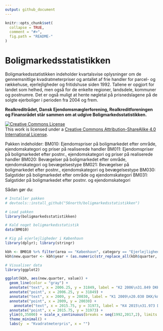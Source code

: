 ```yaml
---
output: github_document
---
```


<!-- README.md is generated from README.Rmd. Please edit that file -->

```r
knitr::opts_chunk$set(
  collapse = TRUE,
  comment = "#>",
  fig.path = "README-"
)
```

# Boligmarkedsstatistikken

Boligmarkedsstatistikken indeholder kvartalsvise oplysninger om de gennemsnitlige kvadratmeterpriser og antallet af frie handler for parcel- og rækkehuse, ejerlejligheder og fritidshuse siden 1992. Tallene er opgjort for landet som helhed, men også for de enkelte regioner, landsdele, kommuner og postnumre. Det er også muligt at hente nøgletal på prisnedslagene på de solgte ejerboliger i perioden fra 2004 og frem.


**Realkreditrådet, Dansk Ejendomsmæglerforening, Realkreditforeningen og Finansrådet står sammen om at udgive Boligmarkedsstatistikken.**

<a rel="license" href="http://creativecommons.org/licenses/by-sa/4.0/"><img alt="Creative Commons License" style="border-width:0" src="https://i.creativecommons.org/l/by-sa/4.0/88x31.png" /></a><br />This work is licensed under a <a rel="license" href="http://creativecommons.org/licenses/by-sa/4.0/">Creative Commons Attribution-ShareAlike 4.0 International License</a>.

Pakken indeholder:
BM010: Ejendomspriser på boligmarkedet efter område, ejendomskategori og priser på realiserede handler
BM011: Ejendomspriser på boligmarkedet efter postnr., ejendomskategori og priser på realiserede handler
BM020: Bevægelser på boligmarkedet efter område, ejendomskategori og bevægelsestype
BM021: Bevægelser på boligmarkedet efter postnr., ejendomskategori og bevægelsestype
BM030: Salgstider på boligmarkedet efter område og ejendomskategori
BM031: Salgstider på boligmarkedet efter postnr. og ejendomskategori

Sådan gør du:
```r
# Installer pakken
# devtools::install_github("56north/boligmarkedsstatistikken")

# Load pakken
library(boligmarkedsstatistikken)

# Kald noget boligmarkedsstatistik
data(BM010)

# Kig på ejerlejligheder i København
library(dplyr); library(stringr)

kbh <- BM010 %>% filter(area == "København", category == "Ejerlejlighed", price.type == "Realiseret handelspris")
kbh$new.quarter <- kbh$year + (as.numeric(str_replace_all(kbh$quarter, "K", ""))/4)-.25

# Visualiser data
library(ggplot2)

ggplot(kbh, aes(new.quarter, value)) + 
  geom_line(color = "gray") +
  annotate("text", x = 2006.25, y = 31849, label = "K2 2006\n31.849 DKK/km2", vjust = -0.5, size = 3) +
  annotate("point", x = 2006.25, y = 31849) +
  annotate("text", x = 2009, y = 20030, label = "K1 2009\n20.030 DKK/km2", vjust = 1.5, size = 3) +
  annotate("point", x = 2009, y = 20030) +
    annotate("text", x = 2015.75, y = 31973, label = "K4 2015\n31.973 DKK/km2", vjust = -0.5, size = 3) +
  annotate("point", x = 2015.75, y = 31973) +
  ylim(0,35000) + scale_x_continuous(breaks = seq(1992,2017,2), limits = c(1992,2018)) + 
  theme_minimal() + 
  labs(y  = "Kvadratmeterpris", x = "")

```
